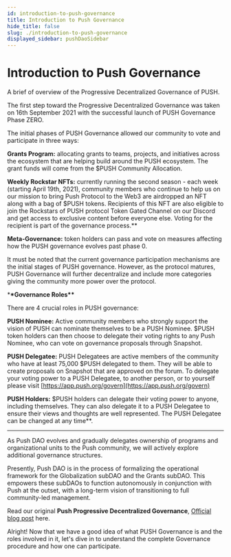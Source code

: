 ```yaml
---
id: introduction-to-push-governance
title: Introduction to Push Governance
hide_title: false
slug: ./introduction-to-push-governance
displayed_sidebar: pushDaoSidebar
---
```


# Introduction to Push Governance

A brief of overview of the Progressive Decentralized Governance of PUSH.

The first step toward the Progressive Decentralized Governance was taken on 16th September 2021 with the successful launch of PUSH Governance Phase ZERO.

The initial phases of PUSH Governance allowed our community to vote and participate in three ways:

**Grants Program:** allocating grants to teams, projects, and initiatives across the ecosystem that are helping build around the PUSH ecosystem. The grant funds will come from the $PUSH Community Allocation.

**Weekly Rockstar NFTs:** currently running the second season - each week (starting April 19th, 2021), community members who continue to help us on our mission to bring Push Protocol to the Web3 are airdropped an NFT along with a bag of $PUSH tokens. Recipients of this NFT are also eligible to join the Rockstars of PUSH protocol Token Gated Channel on our Discord and get access to exclusive content before everyone else. Voting for the recipient is part of the governance process.\*\*

**Meta-Governance:** token holders can pass and vote on measures affecting how the PUSH governance evolves past phase 0.

It must be noted that the current governance participation mechanisms are the initial stages of PUSH governance. However, as the protocol matures, PUSH Governance will further decentralize and include more categories giving the community more power over the protocol.

\***\*Governance Roles\*\***

There are 4 crucial roles in PUSH governance:

**PUSH Nominee:** Active community members who strongly support the vision of PUSH can nominate themselves to be a PUSH Nominee. $PUSH token holders can then choose to delegate their voting rights to any Push Nominee, who can vote on governance proposals through Snapshot.

**PUSH Delegatee:** PUSH Delegatees are active members of the community who have at least 75,000 $PUSH delegated to them. They will be able to create proposals on Snapshot that are approved on the forum. To delegate your voting power to a PUSH Delegatee, to another person, or to yourself please visit [https://app.push.org/govern](https://app.push.org/govern)

**PUSH Holders:** $PUSH holders can delegate their voting power to anyone, including themselves. They can also delegate it to a PUSH Delegatee to ensure their views and thoughts are well represented. The PUSH Delegatee can be changed at any time\*\*.

---

As Push DAO evolves and gradually delegates ownership of programs and organizational units to the Push community, we will actively explore additional governance structures.

Presently, Push DAO is in the process of formalizing the operational framework for the Globalization subDAO and the Grants subDAO.
This empowers these subDAOs to function autonomously in conjunction with Push at the outset, with a long-term vision of transitioning to full community-led management.

Read our original **Push Progressive Decentralized Governance**, [Official blog post](https://medium.com/ethereum-push-notification-service/epns-governance-goes-live-lets-push-for-progressive-decentralized-governance-7448b58b89b4) here.

Alright! Now that we have a good idea of what PUSH Governance is and the roles involved in it, let's dive in to understand the complete Governance procedure and how one can participate.
